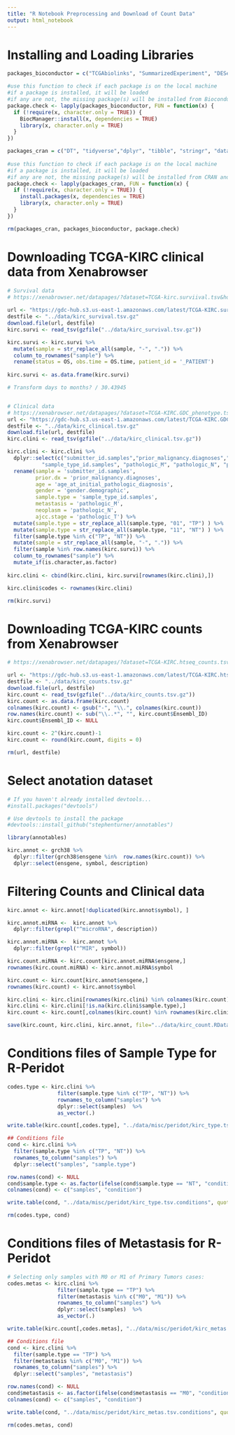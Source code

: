 ```yaml
---
title: "R Notebook Preprocessing and Download of Count Data"
output: html_notebook
---
```


# Installing and Loading Libraries            

```r
packages_bioconductor = c("TCGAbiolinks", "SummarizedExperiment", "DESeq2", "Glimma", "limma","biomaRt", "genefilter")

#use this function to check if each package is on the local machine
#if a package is installed, it will be loaded
#if any are not, the missing package(s) will be installed from Bioconductor and loaded
package.check <- lapply(packages_bioconductor, FUN = function(x) {
  if (!require(x, character.only = TRUE)) {
    BiocManager::install(x, dependencies = TRUE)
    library(x, character.only = TRUE)
  }
}) 

packages_cran = c("DT", "tidyverse","dplyr", "tibble", "stringr", "data.table", "genefilter", "ggrepel")
  
#use this function to check if each package is on the local machine
#if a package is installed, it will be loaded
#if any are not, the missing package(s) will be installed from CRAN and loaded
package.check <- lapply(packages_cran, FUN = function(x) {
  if (!require(x, character.only = TRUE)) {
    install.packages(x, dependencies = TRUE)
    library(x, character.only = TRUE)
  }
})

rm(packages_cran, packages_bioconductor, package.check)
```


# Downloading TCGA-KIRC clinical data from Xenabrowser


```r
# Survival data
# https://xenabrowser.net/datapages/?dataset=TCGA-kirc.surviival.tsv&host=https%3A%2F%2Fgdc.xenahubs.net&removeHub=https%3A%2F%2Fxena.treehouse.gi.ucsc.edu%3A443
        
url <- "https://gdc-hub.s3.us-east-1.amazonaws.com/latest/TCGA-KIRC.survival.tsv.gz"
destfile <- "../data/kirc_survival.tsv.gz"
download.file(url, destfile)
kirc.survi <- read_tsv(gzfile("../data/kirc_survival.tsv.gz"))

kirc.survi <- kirc.survi %>% 
  mutate(sample = str_replace_all(sample, "-", ".")) %>% 
  column_to_rownames("sample") %>% 
  rename(status = OS, obs.time = OS.time, patient_id = '_PATIENT')
  
kirc.survi <- as.data.frame(kirc.survi)

# Transform days to months? / 30.43945


# Clinical data
# https://xenabrowser.net/datapages/?dataset=TCGA-KIRC.GDC_phenotype.tsv&host=https%3A%2F%2Fgdc.xenahubs.net&removeHub=https%3A%2F%2Fxena.treehouse.gi.ucsc.edu%3A443
url <- "https://gdc-hub.s3.us-east-1.amazonaws.com/latest/TCGA-KIRC.GDC_phenotype.tsv.gz"
destfile <- "../data/kirc_clinical.tsv.gz"
download.file(url, destfile)
kirc.clini <- read_tsv(gzfile("../data/kirc_clinical.tsv.gz"))

kirc.clini <- kirc.clini %>%
  dplyr::select(c("submitter_id.samples","prior_malignancy.diagnoses","age_at_initial_pathologic_diagnosis", "gender.demographic",
           "sample_type_id.samples", "pathologic_M", "pathologic_N", "pathologic_T")) %>% 
  rename(sample = 'submitter_id.samples', 
         prior.dx = 'prior_malignancy.diagnoses', 
         age = 'age_at_initial_pathologic_diagnosis', 
         gender = 'gender.demographic',
         sample.type = 'sample_type_id.samples',
         metastasis = 'pathologic_M',
         neoplasm = 'pathologic_N',
         ajcc.stage = 'pathologic_T') %>% 
  mutate(sample.type = str_replace_all(sample.type, "01", "TP") ) %>% 
  mutate(sample.type = str_replace_all(sample.type, "11", "NT") ) %>% 
  filter(sample.type %in% c("TP", "NT")) %>%  
  mutate(sample = str_replace_all(sample, "-", ".")) %>% 
  filter(sample %in% row.names(kirc.survi)) %>% 
  column_to_rownames("sample") %>% 
  mutate_if(is.character,as.factor)
  
kirc.clini <- cbind(kirc.clini, kirc.survi[rownames(kirc.clini),])

kirc.clini$codes <- rownames(kirc.clini)

rm(kirc.survi)

```


# Downloading TCGA-KIRC counts from Xenabrowser

```r
# https://xenabrowser.net/datapages/?dataset=TCGA-KIRC.htseq_counts.tsv&host=https%3A%2F%2Fgdc.xenahubs.net&removeHub=https%3A%2F%2Fxena.treehouse.gi.ucsc.edu%3A443

url <- "https://gdc-hub.s3.us-east-1.amazonaws.com/latest/TCGA-KIRC.htseq_counts.tsv.gz"
destfile <- "../data/kirc_counts.tsv.gz"
download.file(url, destfile)
kirc.count <- read_tsv(gzfile("../data/kirc_counts.tsv.gz"))
kirc.count <- as.data.frame(kirc.count)
colnames(kirc.count) <- gsub("-", "\\.", colnames(kirc.count))
row.names(kirc.count) <- sub("\\..*", "", kirc.count$Ensembl_ID)
kirc.count$Ensembl_ID <- NULL

kirc.count <- 2^(kirc.count)-1
kirc.count <- round(kirc.count, digits = 0)

rm(url, destfile)

```

# Select anotation dataset

```r
# If you haven't already installed devtools...
#install.packages("devtools")

# Use devtools to install the package
#devtools::install_github("stephenturner/annotables")

library(annotables)

kirc.annot <- grch38 %>%
  dplyr::filter(grch38$ensgene %in%  row.names(kirc.count)) %>%
  dplyr::select(ensgene, symbol, description)

```


# Filtering Counts and Clinical data

```r
kirc.annot <- kirc.annot[!duplicated(kirc.annot$symbol), ]

kirc.annot.miRNA <-  kirc.annot %>% 
  dplyr::filter(grepl("^microRNA", description))

kirc.annot.miRNA <-  kirc.annot %>% 
  dplyr::filter(grepl("^MIR", symbol))

kirc.count.miRNA <- kirc.count[kirc.annot.miRNA$ensgene,]
rownames(kirc.count.miRNA) <- kirc.annot.miRNA$symbol

kirc.count <- kirc.count[kirc.annot$ensgene,]
rownames(kirc.count) <- kirc.annot$symbol

kirc.clini <- kirc.clini[rownames(kirc.clini) %in% colnames(kirc.count), ]
kirc.clini <- kirc.clini[!is.na(kirc.clini$sample.type),]
kirc.count <- kirc.count[,colnames(kirc.count) %in% rownames(kirc.clini)]

```


```r
save(kirc.count, kirc.clini, kirc.annot, file="../data/kirc_count.RData", compress=T)
```

# Conditions files of Sample Type for R-Peridot

```r

codes.type <- kirc.clini %>% 
                filter(sample.type %in% c("TP", "NT")) %>%   
                rownames_to_column("samples") %>%
                dplyr::select(samples)  %>%
                as_vector(.)

write.table(kirc.count[,codes.type], "../data/misc/peridot/kirc_type.tsv", quote = F, sep = "\t")

## Conditions file
cond <- kirc.clini %>% 
  filter(sample.type %in% c("TP", "NT")) %>%   
  rownames_to_column("samples") %>%
  dplyr::select("samples", "sample.type")

row.names(cond) <- NULL
cond$sample.type <- as.factor(ifelse(cond$sample.type == "NT", "condition0","condition1"))
colnames(cond) <- c("samples", "condition")

write.table(cond, "../data/misc/peridot/kirc_type.tsv.conditions", quote = F, sep = "\t", row.names = F)

rm(codes.type, cond)

```


# Conditions files of Metastasis for R-Peridot


```r

# Selecting only samples with M0 or M1 of Primary Tumors cases:
codes.metas <- kirc.clini %>% 
                filter(sample.type == "TP") %>%  
                filter(metastasis %in% c("M0", "M1")) %>%    
                rownames_to_column("samples") %>%
                dplyr::select(samples)  %>%
                as_vector(.)

write.table(kirc.count[,codes.metas], "../data/misc/peridot/kirc_metas.tsv", quote = F, sep = "\t")

## Conditions file
cond <- kirc.clini %>% 
  filter(sample.type == "TP") %>%  
  filter(metastasis %in% c("M0", "M1")) %>% 
  rownames_to_column("samples") %>%
  dplyr::select("samples", "metastasis")

row.names(cond) <- NULL
cond$metastasis <- as.factor(ifelse(cond$metastasis == "M0", "condition0","condition1"))
colnames(cond) <- c("samples", "condition")

write.table(cond, "../data/misc/peridot/kirc_metas.tsv.conditions", quote = F, sep = "\t", row.names = F)

rm(codes.metas, cond)
```









